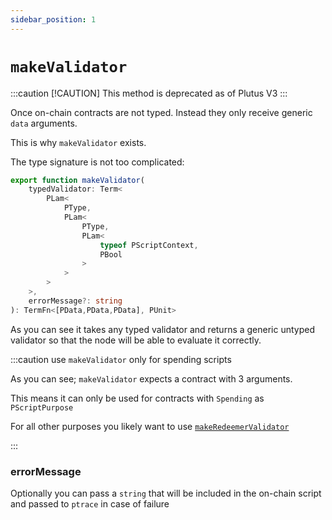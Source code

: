 ```yaml
---
sidebar_position: 1
---
```


# `makeValidator`

:::caution [!CAUTION]
This method is deprecated as of Plutus V3
:::

Once on-chain contracts are not typed. Instead they only receive generic `data` arguments.

This is why `makeValidator` exists. 

The type signature is not too complicated:

```ts
export function makeValidator(
    typedValidator: Term<
        PLam<
            PType,
            PLam<
                PType,
                PLam<
                    typeof PScriptContext, 
                    PBool
                >
            >
        >
    >,
    errorMessage?: string
): TermFn<[PData,PData,PData], PUnit>

```

As you can see it takes any typed validator and returns a generic untyped validator so that the node will be able to evaluate it correctly.

:::caution use `makeValidator` only for spending scripts

As you can see; `makeValidator` expects a contract with 3 arguments.

This means it can only be used for contracts with `Spending` as `PScriptPurpose`

For all other purposes you likely want to use [`makeRedeemerValidator`](./makeRedeemerValidator)

:::


### errorMessage

Optionally you can pass a `string` that will be included in the on-chain script and passed to `ptrace` in case of failure